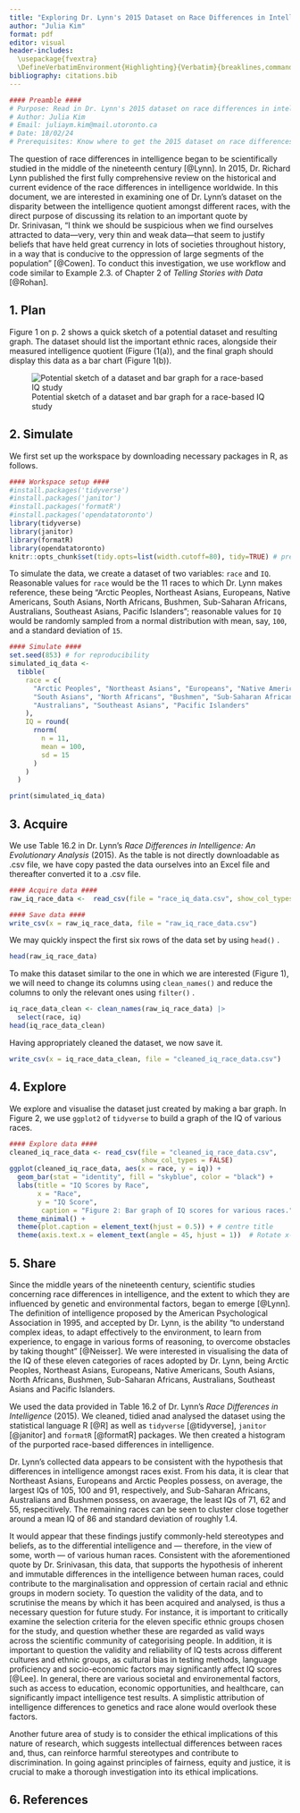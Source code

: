 ```yaml
---
title: "Exploring Dr. Lynn's 2015 Dataset on Race Differences in Intelligence"
author: "Julia Kim"
format: pdf
editor: visual
header-includes:
  \usepackage{fvextra}
  \DefineVerbatimEnvironment{Highlighting}{Verbatim}{breaklines,commandchars=\\\{\}}
bibliography: citations.bib
---
```


```r
#### Preamble ####
# Purpose: Read in Dr. Lynn's 2015 dataset on race differences in intelligence # and make a graph. Relate this dataset to the quote by Dr. Srinivasan.  
# Author: Julia Kim
# Email: juliaym.kim@mail.utoronto.ca
# Date: 18/02/24
# Prerequisites: Know where to get the 2015 dataset on race differences in intelligence, be familiar with the quote by Dr. Srinivasan. 
```

The question of race differences in intelligence began to be scientifically studied in the middle of the nineteenth century [@Lynn]. In 2015, Dr. Richard Lynn published the first fully comprehensive review on the historical and current evidence of the race differences in intelligence worldwide. In this document, we are interested in examining one of Dr. Lynn's dataset on the disparity between the intelligence quotient amongst different races, with the direct purpose of discussing its relation to an important quote by Dr. Srinivasan, "I think we should be suspicious when we find ourselves attracted to data---very, very thin and weak data---that seem to justify beliefs that have held great currency in lots of societies throughout history, in a way that is conducive to the oppression of large segments of the population" [@Cowen]. To conduct this investigation, we use workflow and code similar to Example 2.3. of Chapter 2 of *Telling Stories with Data* [@Rohan].

## 1. Plan

Figure 1 on p. 2 shows a quick sketch of a potential dataset and resulting graph. The dataset should list the important ethnic races, alongside their measured intelligence quotient (Figure (1(a)), and the final graph should display this data as a bar chart (Figure 1(b)).

![Potential sketch of a dataset and bar graph for a race-based IQ study](Potential_Table_Figure.png)

## 2. Simulate

We first set up the workspace by downloading necessary packages in R, as follows.

```r
#### Workspace setup ####
#install.packages('tidyverse')
#install.packages('janitor')
#install.packages('formatR')
#install.packages('opendatatoronto')
library(tidyverse)
library(janitor)
library(formatR)
library(opendatatoronto)
knitr::opts_chunk$set(tidy.opts=list(width.cutoff=80), tidy=TRUE) # prevent source code from running off PDF page 
```

To simulate the data, we create a dataset of two variables: `race` and `IQ`. Reasonable values for `race` would be the 11 races to which Dr. Lynn makes reference, these being "Arctic Peoples, Northeast Asians, Europeans, Native Americans, South Asians, North Africans, Bushmen, Sub-Saharan Africans, Australians, Southeast Asians, Pacific Islanders"; reasonable values for `IQ` would be randomly sampled from a normal distribution with mean, say, `100`, and a standard deviation of `15`.

```r
#### Simulate #### 
set.seed(853) # for reproducibility
simulated_iq_data <- 
  tibble(
    race = c(
      "Arctic Peoples", "Northeast Asians", "Europeans", "Native Americans",
      "South Asians", "North Africans", "Bushmen", "Sub-Saharan Africans",
      "Australians", "Southeast Asians", "Pacific Islanders"
    ),
    IQ = round(
      rnorm(
        n = 11,  
        mean = 100,
        sd = 15
      )
    ) 
  ) 

print(simulated_iq_data)
```

## 3. Acquire

We use Table 16.2 in Dr. Lynn's *Race Differences in Intelligence: An Evolutionary Analysis* (2015). As the table is not directly downloadable as .csv file, we have copy pasted the data ourselves into an Excel file and thereafter converted it to a .csv file.

```r
#### Acquire data ####
raw_iq_race_data <-  read_csv(file = "race_iq_data.csv", show_col_types = FALSE)

#### Save data ####
write_csv(x = raw_iq_race_data, file = "raw_iq_race_data.csv")
```

We may quickly inspect the first six rows of the data set by using `head()` .

```r
head(raw_iq_race_data)
```

To make this dataset similar to the one in which we are interested (Figure 1), we will need to change its columns using `clean_names()` and reduce the columns to only the relevant ones using `filter()` .

```r
iq_race_data_clean <- clean_names(raw_iq_race_data) |> 
  select(race, iq)
head(iq_race_data_clean)
```

Having appropriately cleaned the dataset, we now save it.

```r
write_csv(x = iq_race_data_clean, file = "cleaned_iq_race_data.csv")
```

## 4. Explore

We explore and visualise the dataset just created by making a bar graph. In Figure 2, we use `ggplot2` of `tidyverse` to build a graph of the IQ of various races.

```r
#### Explore data #### 
cleaned_iq_race_data <- read_csv(file = "cleaned_iq_race_data.csv", 
                                 show_col_types = FALSE)
ggplot(cleaned_iq_race_data, aes(x = race, y = iq)) +
  geom_bar(stat = "identity", fill = "skyblue", color = "black") +
  labs(title = "IQ Scores by Race",
       x = "Race",
       y = "IQ Score", 
        caption = "Figure 2: Bar graph of IQ scores for various races.") +
  theme_minimal() + 
  theme(plot.caption = element_text(hjust = 0.5)) + # centre title 
  theme(axis.text.x = element_text(angle = 45, hjust = 1))  # Rotate x-axis labels for legibility 
```

## 5. Share

Since the middle years of the nineteenth century, scientific studies concerning race differences in intelligence, and the extent to which they are influenced by genetic and environmental factors, began to emerge [@Lynn]. The definition of intelligence proposed by the American Psychological Association in 1995, and accepted by Dr. Lynn, is the ability "to understand complex ideas, to adapt effectively to the environment, to learn from experience, to engage in various forms of reasoning, to overcome obstacles by taking thought" [@Neisser]. We were interested in visualising the data of the IQ of these eleven categories of races adopted by Dr. Lynn, being Arctic Peoples, Northeast Asians, Europeans, Native Americans, South Asians, North Africans, Bushmen, Sub-Saharan Africans, Australians, Southeast Asians and Pacific Islanders.

We used the data provided in Table 16.2 of Dr. Lynn's *Race Differences in Intelligence* (2015). We cleaned, tidied anad analysed the dataset using the statistical language R [@R] as well as `tidyverse` [@tidyverse], `janitor` [@janitor] and `formatR` [@formatR] packages. We then created a histogram of the purported race-based differences in intelligence.

Dr. Lynn's collected data appears to be consistent with the hypothesis that differences in intelligence amongst races exist. From his data, it is clear that Northeast Asians, Europeans and Arctic Peoples possess, on average, the largest IQs of 105, 100 and 91, respectively, and Sub-Saharan Africans, Australians and Bushmen possess, on avaerage, the least IQs of 71, 62 and 55, respecitively. The remaining races can be seen to cluster close together around a mean IQ of 86 and standard deviation of roughly 1.4.

It would appear that these findings justify commonly-held stereotypes and beliefs, as to the differential intelligence and --- therefore, in the view of some, worth --- of various human races. Consistent with the aforementioned quote by Dr. Srinivasan, this data, that supports the hypothesis of inherent and immutable differences in the intelligence between human races, could contribute to the marginalisation and oppression of certain racial and ethnic groups in modern society. To question the validity of the data, and to scrutinise the means by which it has been acquired and analysed, is thus a necessary question for future study. For instance, it is important to critically examine the selection criteria for the eleven specific ethnic groups chosen for the study, and question whether these are regarded as valid ways across the scientific community of categorising people. In addition, it is important to question the validity and reliability of IQ tests across different cultures and ethnic groups, as cultural bias in testing methods, language proficiency and socio-economic factors may significantly affect IQ scores [@Lee]. In general, there are various societal and environemental factors, such as access to education, economic opportunities, and healthcare, can significantly impact intelligence test results. A simplistic attribution of intelligence differences to genetics and race alone would overlook these factors.

Another future area of study is to consider the ethical implications of this nature of research, which suggests intellectual differences between races and, thus, can reinforce harmful stereotypes and contribute to discrimination. In going against principles of fairness, equity and justice, it is crucial to make a thorough investigation into its ethical implications.

## 6. References
